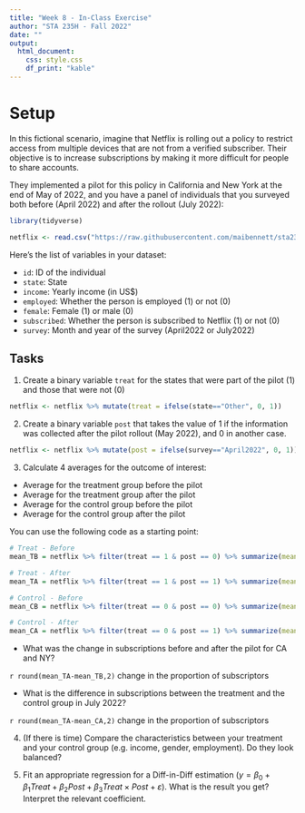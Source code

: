 ```yaml
---
title: "Week 8 - In-Class Exercise"
author: "STA 235H - Fall 2022"
date: ""
output: 
  html_document:
    css: style.css
    df_print: "kable"
---
```

<style type="text/css">
div.main-container {
  max-width: 1800px;
  margin-left: auto;
  margin-right: auto;
}

@media only screen and (max-width: 600px) {
   body {
      margin: 0;
      padding: 0;
   }
   .sample {
      width: 100%;
   }
}
</style>

# Setup

In this fictional scenario, imagine that Netflix is rolling out a policy to restrict access from multiple devices that are not from a verified subscriber. Their objective is to increase subscriptions by making it more difficult for people to share accounts. 

They implemented a pilot for this policy in California and New York at the end of May of 2022, and you have a panel of individuals that you surveyed both before (April 2022) and after the rollout (July 2022):

```r
library(tidyverse)

netflix <- read.csv("https://raw.githubusercontent.com/maibennett/sta235/main/exampleSite/content/Classes/Week8/1_DiffInDiff/data/netflix.csv")
```

Here's the list of variables in your dataset:

- `id`: ID of the individual
- `state`: State
- `income`: Yearly income (in US$)
- `employed`: Whether the person is employed (1) or not (0)
- `female`: Female (1) or male (0)
- `subscribed`: Whether the person is subscribed to Netflix (1) or not (0)
- `survey`: Month and year of the survey (April2022 or July2022)

## Tasks

1) Create a binary variable `treat` for the states that were part of the pilot (1) and those that were not (0)

```r
netflix <- netflix %>% mutate(treat = ifelse(state=="Other", 0, 1))
```

2) Create a binary variable `post` that takes the value of 1 if the information was collected after the pilot rollout (May 2022), and 0 in another case.

```r
netflix <- netflix %>% mutate(post = ifelse(survey=="April2022", 0, 1))
```

3) Calculate 4 averages for the outcome of interest: 

  - Average for the treatment group before the pilot
  - Average for the treatment group after the pilot
  - Average for the control group before the pilot
  - Average for the control group after the pilot
  
You can use the following code as a starting point:

```r
# Treat - Before
mean_TB = netflix %>% filter(treat == 1 & post == 0) %>% summarize(mean_TB = mean(subscribed)) %>% pull() #pull() transforms a dataframe into a vector or scalar

# Treat - After
mean_TA = netflix %>% filter(treat == 1 & post == 1) %>% summarize(mean_TA = mean(subscribed)) %>% pull()

# Control - Before
mean_CB = netflix %>% filter(treat == 0 & post == 0) %>% summarize(mean_CB = mean(subscribed)) %>% pull()

# Control - After
mean_CA = netflix %>% filter(treat == 0 & post == 1) %>% summarize(mean_CA = mean(subscribed)) %>% pull()

```

- What was the change in subscriptions before and after the pilot for CA and NY?

`r round(mean_TA-mean_TB,2)` change in the proportion of subscriptors

- What is the difference in subscriptions between the treatment and the control group in July 2022?

`r round(mean_TA-mean_CA,2)` change in the proportion of subscriptors


4) (If there is time) Compare the characteristics between your treatment and your control group (e.g. income, gender, employment). Do they look balanced?

5) Fit an appropriate regression for a Diff-in-Diff estimation ($y = \beta_0 + \beta_1Treat + \beta_2Post + \beta_3 Treat \times Post + \varepsilon$). What is the result you get? Interpret the relevant coefficient.

